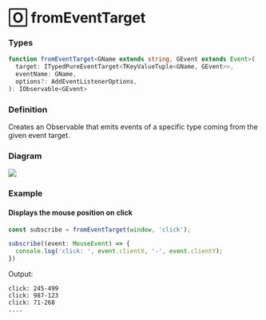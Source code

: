 # 🄾 fromEventTarget

### Types

```ts
function fromEventTarget<GName extends string, GEvent extends Event>(
  target: ITypedPureEventTarget<TKeyValueTuple<GName, GEvent>>,
  eventName: GName,
  options?: AddEventListenerOptions,
): IObservable<GEvent>
```

### Definition

Creates an Observable that emits events of a specific type coming from the given event target.

### Diagram

[![](https://mermaid.ink/img/pako:eNpVj79OAzEMxl_F8lKQjhfIUOkkOgID7ZbFSnwl4mIfidMKVX130qMMbJ-s3_fHFwwaGR1W_mosgZ8THQtlL14WKpZCWkgMRqAKU9G8O7HYnsqR7eGcJOp5gE2YU_jcPP63vB32t5RXNQY9cYFx6CcHh9r16qigAr8hN3J82m5X4kVb5bXICw6YuWRKsY-8eAHwaB-c2aPrMvJEbTaPXq4dbUsk411MpgXdRHPlAamZvn9LQGel8R90f_ROXX8AM1Zd2Q)](https://mermaid.live/edit#pako:eNpVj79OAzEMxl_F8lKQjhfIUOkkOgID7ZbFSnwl4mIfidMKVX130qMMbJ-s3_fHFwwaGR1W_mosgZ8THQtlL14WKpZCWkgMRqAKU9G8O7HYnsqR7eGcJOp5gE2YU_jcPP63vB32t5RXNQY9cYFx6CcHh9r16qigAr8hN3J82m5X4kVb5bXICw6YuWRKsY-8eAHwaB-c2aPrMvJEbTaPXq4dbUsk411MpgXdRHPlAamZvn9LQGel8R90f_ROXX8AM1Zd2Q)

### Example


#### Displays the mouse position on click

```ts
const subscribe = fromEventTarget(window, 'click');

subscribe((event: MouseEvent) => {
  console.log('click: ', event.clientX, '-', event.clientY);
})
```

Output:

```text
click: 245-499
click: 987-123
click: 71-268
....
```

